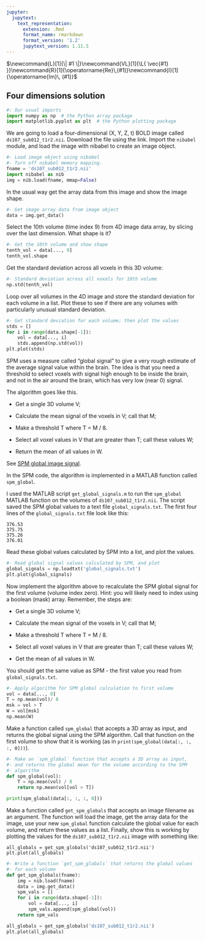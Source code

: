 ```yaml
---
jupyter:
  jupytext:
    text_representation:
      extension: .Rmd
      format_name: rmarkdown
      format_version: '1.2'
      jupytext_version: 1.11.5
---
```


$\newcommand{L}[1]{\| #1 \|}\newcommand{VL}[1]{\L{ \vec{#1} }}\newcommand{R}[1]{\operatorname{Re}\,(#1)}\newcommand{I}[1]{\operatorname{Im}\, (#1)}$

<!-- vim: ft=rst -->
## Four dimensions solution

```python
#: Our usual imports
import numpy as np  # the Python array package
import matplotlib.pyplot as plt  # the Python plotting package
```

We are going to load a four-dimensional (X, Y, Z, t) BOLD image called
`ds107_sub012_t1r2.nii`. Download the file using the link.  Import
the `nibabel` module, and load the image with nibabel to create an image
object.

```python
#- Load image object using nibabel
#- Turn off nibabel memory mapping.
fname = 'ds107_sub012_t1r2.nii'
import nibabel as nib
img = nib.load(fname, mmap=False)
```

In the usual way get the array data from this image and show the image shape.

```python
#- Get image array data from image object
data = img.get_data()
```

Select the 10th volume (time index 9) from 4D image data array, by slicing
over the last dimension. What shape is it?

```python
#- Get the 10th volume and show shape
tenth_vol = data[..., 9]
tenth_vol.shape
```

Get the standard deviation across all voxels in this 3D volume:

```python
#- Standard deviation across all voxels for 10th volume
np.std(tenth_vol)
```

Loop over all volumes in the 4D image and store the standard deviation for
each volume in a list. Plot these to see if there are any volumes with
particularly unusual standard deviation.

```python
#- Get standard deviation for each volume; then plot the values
stds = []
for i in range(data.shape[-1]):
    vol = data[..., i]
    stds.append(np.std(vol))
plt.plot(stds)
```

SPM uses a measure called “global signal” to give a very rough estimate of the
average signal value within the brain. The idea is that you need a threshold
to select voxels with signal high enough to be inside the brain, and not in
the air around the brain, which has very low (near 0) signal.

The algorithm goes like this.

* Get a single 3D volume V;

* Calculate the mean signal of the voxels in V; call that M;

* Make a threshold T where T = M / 8.

* Select all voxel values in V that are greater than T; call these values W;

* Return the mean of all values in W.

See [SPM global image signal](http://imaging.mrc-cbu.cam.ac.uk/imaging/PrinciplesStatistics#Global_image_signal).

In the SPM code, the algorithm is implemented in a MATLAB function called
`spm_global`.

I used the MATLAB script `get_global_signals.m` to run the
`spm_global` MATLAB function on the volumes of `ds107_sub012_t1r2.nii`.
The script saved the SPM global values to a text file
`global_signals.txt`. The first four lines of the
`global_signals.txt` file look like this:

```
376.53
375.75
375.26
376.01
```

Read these global values calculated by SPM into a list, and plot the values.

```python
#- Read global signal values calculated by SPM, and plot
global_signals = np.loadtxt('global_signals.txt')
plt.plot(global_signals)
```

Now implement the algorithm above to recalculate the SPM global signal for the
first volume (volume index zero). Hint: you will likely need to index using a
boolean (mask) array. Remember, the steps are:

* Get a single 3D volume V;

* Calculate the mean signal of the voxels in V; call that M;

* Make a threshold T where T = M / 8.

* Select all voxel values in V that are greater than T; call these values W;

* Get the mean of all values in W.

You should get the same value as SPM - the first value you read from
`global_signals.txt`.

```python
#- Apply algorithm for SPM global calculation to first volume
vol = data[..., 0]
T = np.mean(vol)/ 8
msk = vol > T
W = vol[msk]
np.mean(W)
```

Make a function called `spm_global` that accepts a 3D array as input, and
returns the global signal using the SPM algorithm. Call that function on the
first volume to show that it is working (as in `print(spm_global(data[:, :,
:, 0]))`).

```python
#- Make an `spm_global` function that accepts a 3D array as input,
#- and returns the global mean for the volume according to the SPM
#- algorithm
def spm_global(vol):
    T = np.mean(vol) / 8
    return np.mean(vol[vol > T])

print(spm_global(data[:, :, :, 0]))
```

Make a function called `get_spm_globals` that accepts an image filename as
an argument. The function will load the image, get the array data for the
image, use your new `spm_global` function calculate the global value for
each volume, and return these values as a list.  Finally, show this is working
by plotting the values for the `ds107_sub012_t1r2.nii` image with something
like:

```
all_globals = get_spm_globals('ds107_sub012_t1r2.nii')
plt.plot(all_globals)
```

```python
#- Write a function `get_spm_globals` that returns the global values
#- for each volume
def get_spm_globals(fname):
    img = nib.load(fname)
    data = img.get_data()
    spm_vals = []
    for i in range(data.shape[-1]):
        vol = data[..., i]
        spm_vals.append(spm_global(vol))
    return spm_vals

all_globals = get_spm_globals('ds107_sub012_t1r2.nii')
plt.plot(all_globals)
```

<!-- vim:ft=rst -->
<!-- Course -->
<!-- BIC -->
<!-- Python distributions -->
<!-- Version control -->
<!-- Editors -->
<!-- Python and common libraries -->
<!-- IPython -->
<!-- Virtualenv and helpers -->
<!-- Pypi and packaging -->
<!-- Mac development -->
<!-- Windows development -->
<!-- Nipy and friends -->
<!-- FMRI datasets -->
<!-- Languages -->
<!-- Imaging software -->
<!-- Installation -->
<!-- Tutorials -->
<!-- MB tutorials -->
<!-- Ideas -->
<!-- Psych-214 -->
<!-- People -->
<!-- Licenses -->
<!-- Neuroimaging stuff -->
<!-- OpenFMRI projects -->
<!-- Unix -->
<!-- Substitutions -->
